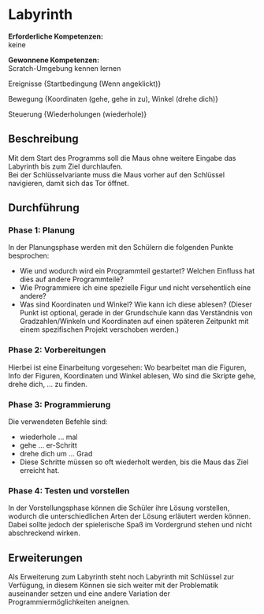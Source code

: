 = Labyrinth =

'''Erforderliche Kompetenzen:'''<br />
keine

'''Gewonnene Kompetenzen:'''<br />
Scratch-Umgebung kennen lernen

Ereignisse {Startbedingung (Wenn angeklickt)}

Bewegung {Koordinaten (gehe, gehe in zu), Winkel (drehe dich)}

Steuerung {Wiederholungen (wiederhole)}

== Beschreibung ==

Mit dem Start des Programms soll die Maus ohne weitere Eingabe das Labyrinth bis zum Ziel durchlaufen.<br />
Bei der Schlüsselvariante muss die Maus vorher auf den Schlüssel navigieren, damit sich das Tor öffnet.

== Durchführung ==

=== Phase 1: Planung ===

In der Planungsphase werden mit den Schülern die folgenden Punkte besprochen:

* Wie und wodurch wird ein Programmteil gestartet? Welchen Einfluss hat dies auf andere Programmteile?
* Wie Programmiere ich eine spezielle Figur und nicht versehentlich eine andere?
* Was sind Koordinaten und Winkel? Wie kann ich diese ablesen? (Dieser Punkt ist optional, gerade in der Grundschule kann das Verständnis von Gradzahlen/Winkeln und Koordinaten auf einen späteren Zeitpunkt mit einem spezifischen Projekt verschoben werden.)

=== Phase 2: Vorbereitungen ===

Hierbei ist eine Einarbeitung vorgesehen: Wo bearbeitet man die Figuren, Info der Figuren, Koordinaten und Winkel ablesen, Wo sind die Skripte gehe, drehe dich, … zu finden.

=== Phase 3: Programmierung ===

Die verwendeten Befehle sind:

* wiederhole … mal
* gehe … er-Schritt
* drehe dich um … Grad
* Diese Schritte müssen so oft wiederholt werden, bis die Maus das Ziel erreicht hat.

=== Phase 4: Testen und vorstellen ===

In der Vorstellungsphase können die Schüler ihre Lösung vorstellen, wodurch die unterschiedlichen Arten der Lösung erläutert werden können. Dabei sollte jedoch der spielerische Spaß im Vordergrund stehen und nicht abschreckend wirken.

== Erweiterungen ==

Als Erweiterung zum Labyrinth steht noch Labyrinth mit Schlüssel zur Verfügung, in diesem Können sie sich weiter mit der Problematik auseinander setzen und eine andere Variation der Programmiermöglichkeiten aneignen.

